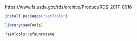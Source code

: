 https://www.fs.usda.gov/rds/archive/Product/RDS-2017-0016






```r
install.packages("semTools")
```

```r
library(semTools)
```

```r
?semTools::efaUnrotate
```
